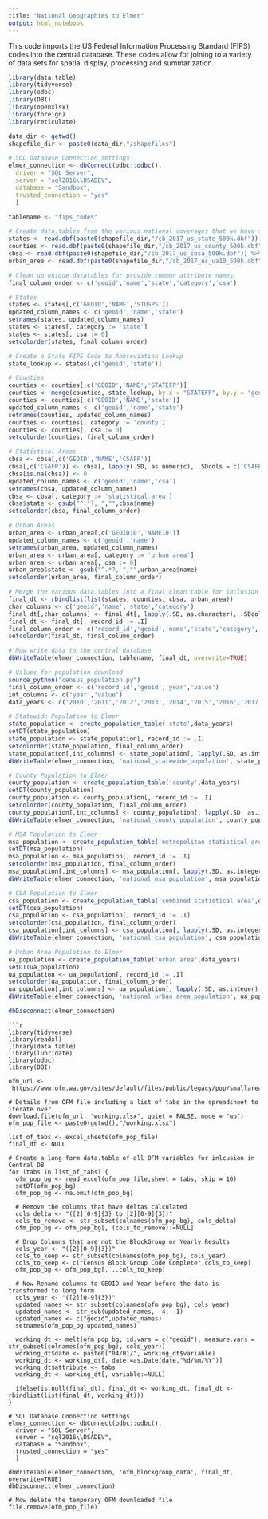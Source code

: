```yaml
---
title: "National Geographies to Elmer"
output: html_notebook
---
```


This code imports the US Federal Information Processing Standard (FIPS) codes into the central database.
These codes allow for joining to a variety of data sets for spatial display, processing and summarization.

```r
library(data.table)
library(tidyverse)
library(odbc)
library(DBI)
library(openxlsx)
library(foreign)
library(reticulate)

data_dir <- getwd()
shapefile_dir <- paste0(data_dir,"/shapefiles")

# SQL Database Connection settings
elmer_connection <- dbConnect(odbc::odbc(),
  driver = "SQL Server",
  server = "sql2016\\DSADEV",
  database = "Sandbox",
  trusted_connection = "yes"
  )

tablename <- "fips_codes"

# Create data.tables from the various national coverages that we have shapefiles for
states <- read.dbf(paste0(shapefile_dir,"/cb_2017_us_state_500k.dbf")) %>% as.data.table
counties <- read.dbf(paste0(shapefile_dir,"/cb_2017_us_county_500k.dbf")) %>% as.data.table
cbsa <- read.dbf(paste0(shapefile_dir,"/cb_2017_us_cbsa_500k.dbf")) %>% as.data.table
urban_area <- read.dbf(paste0(shapefile_dir,"/cb_2017_us_ua10_500k.dbf")) %>% as.data.table

# Clean up unique datatables for provide common attribute names
final_column_order <- c('geoid','name','state','category','csa')

# States
states <- states[,c('GEOID','NAME','STUSPS')]
updated_column_names <- c('geoid','name','state')
setnames(states, updated_column_names)
states <- states[, category := 'state']
states <- states[, csa := 0]
setcolorder(states, final_column_order)

# Create a State FIPS Code to Abbreviation Lookup
state_lookup <- states[,c('geoid','state')]

# Counties
counties <- counties[,c('GEOID','NAME','STATEFP')]
counties <- merge(counties, state_lookup, by.x = "STATEFP", by.y = "geoid")
counties <- counties[,c('GEOID','NAME','state')]
updated_column_names <- c('geoid','name','state')
setnames(counties, updated_column_names)
counties <- counties[, category := 'county']
counties <- counties[, csa := 0]
setcolorder(counties, final_column_order)

# Statistical Areas
cbsa <- cbsa[,c('GEOID','NAME','CSAFP')]
cbsa[,c('CSAFP')] <- cbsa[, lapply(.SD, as.numeric), .SDcols = c('CSAFP')]
cbsa[is.na(cbsa)] <- 0
updated_column_names <- c('geoid','name','csa')
setnames(cbsa, updated_column_names)
cbsa <- cbsa[, category := 'statistical area']
cbsa$state <- gsub("^.*?, ","",cbsa$name)
setcolorder(cbsa, final_column_order)

# Urban Areas
urban_area <- urban_area[,c('GEOID10','NAME10')]
updated_column_names <- c('geoid','name')
setnames(urban_area, updated_column_names)
urban_area <- urban_area[, category := 'urban area']
urban_area <- urban_area[, csa := 0]
urban_area$state <- gsub("^.*?, ","",urban_area$name)
setcolorder(urban_area, final_column_order)

# Merge the various data.tables into a final clean table for inclusion in the central db
final_dt <- rbindlist(list(states, counties, cbsa, urban_area))
char_columns <- c('geoid','name','state','category')
final_dt[,char_columns] <- final_dt[, lapply(.SD, as.character), .SDcols = char_columns]
final_dt <- final_dt[, record_id := .I]
final_column_order <- c('record_id','geoid','name','state','category','csa')
setcolorder(final_dt, final_column_order)

# Now write data to the central database
dbWriteTable(elmer_connection, tablename, final_dt, overwrite=TRUE)

# Values for population download
source_python("census_population.py")
final_column_order <- c('record_id','geoid','year','value')
int_columns <- c('year','value')
data_years <- c('2010','2011','2012','2013','2014','2015','2016','2017')

# Statewide Population to Elmer
state_population <- create_population_table('state',data_years)
setDT(state_population)
state_population <- state_population[, record_id := .I]
setcolorder(state_population, final_column_order)
state_population[,int_columns] <- state_population[, lapply(.SD, as.integer), .SDcols = int_columns]
dbWriteTable(elmer_connection, 'national_statewide_population', state_population, overwrite=TRUE)

# County Population to Elmer
county_population <- create_population_table('county',data_years)
setDT(county_population)
county_population <- county_population[, record_id := .I]
setcolorder(county_population, final_column_order)
county_population[,int_columns] <- county_population[, lapply(.SD, as.integer), .SDcols = int_columns]
dbWriteTable(elmer_connection, 'national_county_population', county_population, overwrite=TRUE)

# MSA Population to Elmer
msa_population <- create_population_table('metropolitan statistical area/micropolitan statistical area',data_years)
setDT(msa_population)
msa_population <- msa_population[, record_id := .I]
setcolorder(msa_population, final_column_order)
msa_population[,int_columns] <- msa_population[, lapply(.SD, as.integer), .SDcols = int_columns]
dbWriteTable(elmer_connection, 'national_msa_population', msa_population, overwrite=TRUE)

# CSA Population to Elmer
csa_population <- create_population_table('combined statistical area',data_years)
setDT(csa_population)
csa_population <- csa_population[, record_id := .I]
setcolorder(csa_population, final_column_order)
csa_population[,int_columns] <- csa_population[, lapply(.SD, as.integer), .SDcols = int_columns]
dbWriteTable(elmer_connection, 'national_csa_population', csa_population, overwrite=TRUE)

# Urban Area Population to Elmer
ua_population <- create_population_table('urban area',data_years)
setDT(ua_population)
ua_population <- ua_population[, record_id := .I]
setcolorder(ua_population, final_column_order)
ua_population[,int_columns] <- ua_population[, lapply(.SD, as.integer), .SDcols = int_columns]
dbWriteTable(elmer_connection, 'national_urban_area_population', ua_population, overwrite=TRUE)

dbDisconnect(elmer_connection) 
```

```
```r
library(tidyverse)
library(readxl)
library(data.table)
library(lubridate)
library(odbc)
library(DBI)

ofm_url <- 'https://www.ofm.wa.gov/sites/default/files/public/legacy/pop/smallarea/data/xlsx/saep_bg10.xlsx'

# Details from OFM file including a list of tabs in the spreadsheet to iterate over
download.file(ofm_url, "working.xlsx", quiet = FALSE, mode = "wb")
ofm_pop_file <- paste0(getwd(),"/working.xlsx")

list_of_tabs <- excel_sheets(ofm_pop_file)
final_dt <- NULL

# Create a long form data.table of all OFM variables for inlcusion in Central DB
for (tabs in list_of_tabs) {
  ofm_pop_bg <- read_excel(ofm_pop_file,sheet = tabs, skip = 10)
  setDT(ofm_pop_bg)
  ofm_pop_bg <- na.omit(ofm_pop_bg)

  # Remove the columns that have deltas calculated
  cols_delta <- "([2][0-9]{3} to [2][0-9]{3})"
  cols_to_remove <- str_subset(colnames(ofm_pop_bg), cols_delta)
  ofm_pop_bg <- ofm_pop_bg[, (cols_to_remove):=NULL]

  # Drop Columns that are not the BlockGroup or Yearly Results
  cols_year <- "([2][0-9]{3})"
  cols_to_keep <- str_subset(colnames(ofm_pop_bg), cols_year)
  cols_to_keep <- c("Census Block Group Code Complete",cols_to_keep)
  ofm_pop_bg <- ofm_pop_bg[, ..cols_to_keep]

  # Now Rename columns to GEOID and Year before the data is transformed to long form
  cols_year <- "([2][0-9]{3})"
  updated_names <- str_subset(colnames(ofm_pop_bg), cols_year)
  updated_names <- str_sub(updated_names, -4, -1)
  updated_names <- c("geoid",updated_names)
  setnames(ofm_pop_bg,updated_names)

  working_dt <- melt(ofm_pop_bg, id.vars = c("geoid"), measure.vars = str_subset(colnames(ofm_pop_bg), cols_year))
  working_dt$date <- paste0("04/01/", working_dt$variable)
  working_dt <- working_dt[, date:=as.Date(date,"%d/%m/%Y")]
  working_dt$attribute <- tabs
  working_dt <- working_dt[, variable:=NULL]

  ifelse(is.null(final_dt), final_dt <- working_dt, final_dt <- rbindlist(list(final_dt, working_dt)))
}

# SQL Database Connection settings
elmer_connection <- dbConnect(odbc::odbc(),
  driver = "SQL Server",
  server = "sql2016\\DSADEV",
  database = "Sandbox",
  trusted_connection = "yes"
  )

dbWriteTable(elmer_connection, 'ofm_blockgroup_data', final_dt, overwrite=TRUE)
dbDisconnect(elmer_connection) 

# Now delete the temporary OFM downloaded file
file.remove(ofm_pop_file)

```